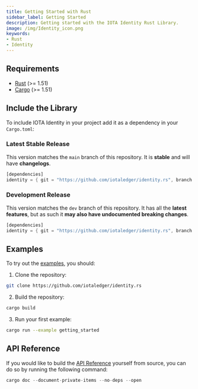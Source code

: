 ```yaml
---
title: Getting Started with Rust
sidebar_label: Getting Started
description: Getting started with the IOTA Identity Rust Library.
image: /img/Identity_icon.png
keywords:
- Rust
- Identity
---
```



<ZeroFiveDeprecation/>

## Requirements

- [Rust](https://www.rust-lang.org/) (>= 1.51)
- [Cargo](https://doc.rust-lang.org/cargo/) (>= 1.51)

## Include the Library

To include IOTA Identity in your project add it as a dependency in your `Cargo.toml`:

### Latest Stable Release

This version matches the `main` branch of this repository. It is **stable** and will have **changelogs**.

```rust
[dependencies]
identity = { git = "https://github.com/iotaledger/identity.rs", branch = "main"}
```

### Development Release

This version matches the `dev` branch of this repository. It has all the **latest features**, but as such it **may also have undocumented breaking changes**.

```rust
[dependencies]
identity = { git = "https://github.com/iotaledger/identity.rs", branch = "dev"}
```


## Examples

To try out the [examples](https://github.com/iotaledger/identity.rs/tree/main/examples), you should:

1. Clone the repository:

```bash
git clone https://github.com/iotaledger/identity.rs
```
2. Build the repository:

```bash
cargo build
```
3. Run your first example:

```bash
cargo run --example getting_started
```

## API Reference

If you would like to build the [API Reference](api_reference.mdx) yourself from source, you can do so by running the following command:

```rust
cargo doc --document-private-items --no-deps --open
```
